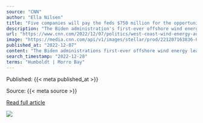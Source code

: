 ```yaml
---
source: "CNN"
author: "Ella Nilsen"
title: "Five companies will pay the feds $750 million for the opportunity to build huge floating wind turbines off the West Coast"
description: "The Biden administration's first-ever offshore wind energy lease sale for federal waters off the West Coast generated more than $750 million, as energy companies competed for five areas that could eventually be home to massive floating wind turbines."
url: "https://www.cnn.com/2022/12/07/politics/west-coast-wind-energy-auction-climate/index.html"
image: "https://media.cnn.com/api/v1/images/stellar/prod/221207163836-01-block-island-wind-farm-file.jpg?c=16x9&q=w_800,c_fill"
published_at: "2022-12-07"
content: "The Biden administrations first-ever offshore wind energy lease sale for federal waters off the West Coast generated more than $750 million, as energy companies competed for five areas that could eve… [+2688 chars]"
search_timestamp: "2022-12-28"
terms: "Humboldt | Morro Bay"
---
```



Published: {{< meta published_at >}}


Source: {{< meta source >}}


[Read full article]({{< meta url >}})



![](`r rmarkdown::metadata$image[1]`)
